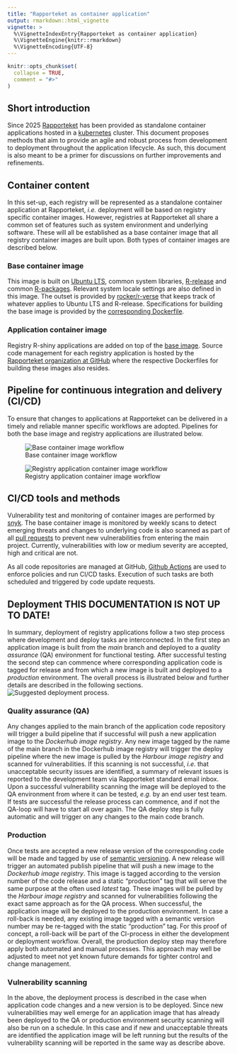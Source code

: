 ```yaml
---
title: "Rapporteket as container application"
output: rmarkdown::html_vignette
vignette: >
  %\VignetteIndexEntry{Rapporteket as container application}
  %\VignetteEngine{knitr::rmarkdown}
  %\VignetteEncoding{UTF-8}
---
```


```r
knitr::opts_chunk$set(
  collapse = TRUE,
  comment = "#>"
)
```

## Short introduction
Since 2025 [Rapporteket](https://rapporteket.github.io/rapporteket/) has been provided as standalone container applications hosted in a [kubernetes](https://kubernetes.io/) cluster.
This document proposes methods that aim to provide an agile and robust process from development to deployment throughout the application lifecycle.
As such, this document is also meant to be a primer for discussions on further improvements and refinements.

## Container content
In this set-up, each registry will be represented as a standalone container application at Rapporteket, _i.e._ deployment will be based on registry specific container images.
However, registries at Rapporteket all share a common set of features such as system environment and underlying software.
These will all be established as a base container image that all registry container images are built upon.
Both types of container images are described below. 

### Base container image
This image is built on [Ubuntu LTS](https://releases.ubuntu.com/), common system libraries, [R-release](https://cran.r-project.org/sources.html) and common [R-packages](https://en.wikipedia.org/wiki/R_package).
Relevant system locale settings are also defined in this image.
The outset is provided by [rocker/r-verse](https://github.com/rocker-org/rocker-versioned2/blob/master/README.md) that keeps track of whatever applies to Ubuntu LTS and R-release.
Specifications for building the base image is provided by the [corresponding Dockerfile](https://github.com/Rapporteket/docker/blob/main/base-r/Dockerfile).

### Application container image
Registry R-shiny applications are added on top of the [base image](https://github.com/Rapporteket/docker/base-r).
Source code management for each registry application is hosted by the [Rapporteket organization at GitHub](https://github.com/Rapporteket/) where the respective Dockerfiles for building these images also resides.

## Pipeline for continuous integration and delivery (CI/CD)
To ensure that changes to applications at Rapporteket can be delivered in a timely and reliable manner specific workflows are adopted. Pipelines for both the base image and registry applications are illustrated below.

![Base container image workflow](base_image.png)

![Registry application container image workflow](app_image.png)

## CI/CD tools and methods
Vulnerability test and monitoring of container images are performed by [snyk](https://snyk.io/).
The base container image is monitored by weekly scans to detect emerging threats and changes to underlying code is also scanned as part of all [pull requests](https://www.pagerduty.com/resources/learn/what-is-a-pull-request/) to prevent new vulnerabilities from entering the main project.
Currently, vulnerabilities with low or medium severity are accepted, high and critical are not.

As all code repositories are managed at GitHub, [Github Actions](https://docs.github.com/en/actions) are used to enforce policies and run CI/CD tasks.
Execution of such tasks are both scheduled and triggered by code update requests.

## Deployment THIS DOCUMENTATION IS NOT UP TO DATE!
In summary, deployment of registry applications follow a two step process where development and deploy tasks are interconnected.
In the first step an application image is built from the *main* branch and deployed to a *quality assurance* (QA) environment for functional testing.
After successful testing the second step can commence where corresponding application code is tagged for release and from which a new image is built and deployed to a *production* environment.
The overall process is illustrated below and further details are described in the following sections.
![Suggested deployment process.](deploy.png)

### Quality assurance (QA)
Any changes applied to the main branch of the application code repository will trigger a build pipeline that if successful will push a new application image to the *Dockerhub image registry*. Any new image tagged by the name of the main branch in the Dockerhub image registry will trigger the deploy pipeline where the new image is pulled by the *Harbour image registry* and scanned for vulnerabilities. If this scanning is not successful, _i.e._ that unacceptable security issues are identified, a summary of relevant issues is reported to the development team via Rapporteket standard email inbox. Upon a successful vulnerability scanning the image will be deployed to the QA environment from where it can be tested, _e.g._ by an end user test team. If tests are successful the release process can commence, and if not the QA-loop will have to start all over again. The QA deploy step is fully automatic and will trigger on any changes to the main code branch. 

### Production
Once tests are accepted a new release version of the corresponding code will be made and tagged by use of [semantic versioning](https://semver.org/). A new release will trigger an automated publish pipeline that will push a new image to the *Dockerhub image registry*. This image is tagged according to the version number of the code release and a static "production" tag that will serve the same purpose at the often used _latest_ tag. These images will be pulled by the *Harbour image registry* and scanned for vulnerabilities following the exact same approach as for the QA process. When successful, the application image will be deployed to the production environment. In case a roll-back is needed, any existing image tagged with a semantic version number may be re-tagged with the static "production" tag. For this proof of concept, a roll-back will be part of the CI-process in either the development or deployment workflow. Overall, the production deploy step may therefore apply both automated and manual processes. This approach may well be adjusted to meet not yet known future demands for tighter control and change management.

### Vulnerability scanning
In the above, the deployment process is described in the case when application code changes and a new version is to be deployed. Since new vulnerabilities may well emerge for an application image that has already been deployed to the QA or production environment security scanning will also be run on a schedule. In this case and if new and unacceptable threats are identified the application image will be left running but the results of the vulnerability scanning will be reported in the same way as describe above. 
